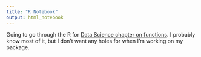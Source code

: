 ```yaml
---
title: "R Notebook"
output: html_notebook
---
```


Going to go through the R for [Data Science chapter on functions](https://r4ds.had.co.nz/functions.html).  I probably know most of it, but I don't want any holes for when I'm working on my package.
